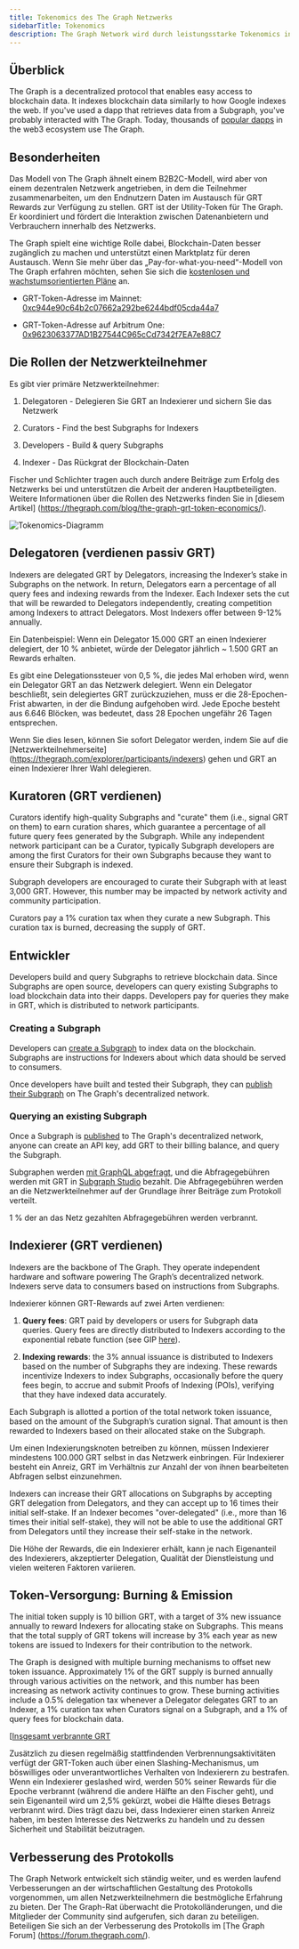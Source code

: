 ```yaml
---
title: Tokenomics des The Graph Netzwerks
sidebarTitle: Tokenomics
description: The Graph Network wird durch leistungsstarke Tokenomics incentiviert. So funktioniert GRT, der The Graph-eigene Arbeits-Utility-Token.
---
```


## Überblick

The Graph is a decentralized protocol that enables easy access to blockchain data. It indexes blockchain data similarly to how Google indexes the web. If you've used a dapp that retrieves data from a Subgraph, you've probably interacted with The Graph. Today, thousands of [popular dapps](https://thegraph.com/explorer) in the web3 ecosystem use The Graph.

## Besonderheiten

Das Modell von The Graph ähnelt einem B2B2C-Modell, wird aber von einem dezentralen Netzwerk angetrieben, in dem die Teilnehmer zusammenarbeiten, um den Endnutzern Daten im Austausch für GRT Rewards zur Verfügung zu stellen. GRT ist der Utility-Token für The Graph. Er koordiniert und fördert die Interaktion zwischen Datenanbietern und Verbrauchern innerhalb des Netzwerks.

The Graph spielt eine wichtige Rolle dabei, Blockchain-Daten besser zugänglich zu machen und unterstützt einen Marktplatz für deren Austausch. Wenn Sie mehr über das „Pay-for-what-you-need“-Modell von The Graph erfahren möchten, sehen Sie sich die [kostenlosen und wachstumsorientierten Pläne](/subgraphs/billing/) an.

- GRT-Token-Adresse im Mainnet: [0xc944e90c64b2c07662a292be6244bdf05cda44a7](https://etherscan.io/token/0xc944e90c64b2c07662a292be6244bdf05cda44a7)

- GRT-Token-Adresse auf Arbitrum One: [0x9623063377AD1B27544C965cCd7342f7EA7e88C7](https://arbiscan.io/token/0x9623063377ad1b27544c965ccd7342f7ea7e88c7)

## Die Rollen der Netzwerkteilnehmer

Es gibt vier primäre Netzwerkteilnehmer:

1. Delegatoren - Delegieren Sie GRT an Indexierer und sichern Sie das Netzwerk

2. Curators - Find the best Subgraphs for Indexers

3. Developers - Build & query Subgraphs

4. Indexer - Das Rückgrat der Blockchain-Daten

Fischer und Schlichter tragen auch durch andere Beiträge zum Erfolg des Netzwerks bei und unterstützen die Arbeit der anderen Hauptbeteiligten. Weitere Informationen über die Rollen des Netzwerks finden Sie in [diesem Artikel] (https://thegraph.com/blog/the-graph-grt-token-economics/).

![Tokenomics-Diagramm](/img/aktualisiertes-tokenomics-bild.png)

## Delegatoren (verdienen passiv GRT)

Indexers are delegated GRT by Delegators, increasing the Indexer’s stake in Subgraphs on the network. In return, Delegators earn a percentage of all query fees and indexing rewards from the Indexer. Each Indexer sets the cut that will be rewarded to Delegators independently, creating competition among Indexers to attract Delegators. Most Indexers offer between 9-12% annually.

Ein Datenbeispiel: Wenn ein Delegator 15.000 GRT an einen Indexierer delegiert, der 10 % anbietet, würde der Delegator jährlich ~ 1.500 GRT an Rewards erhalten.

Es gibt eine Delegationssteuer von 0,5 %, die jedes Mal erhoben wird, wenn ein Delegator GRT an das Netzwerk delegiert. Wenn ein Delegator beschließt, sein delegiertes GRT zurückzuziehen, muss er die 28-Epochen-Frist abwarten, in der die Bindung aufgehoben wird. Jede Epoche besteht aus 6.646 Blöcken, was bedeutet, dass 28 Epochen ungefähr 26 Tagen entsprechen.

Wenn Sie dies lesen, können Sie sofort Delegator werden, indem Sie auf die [Netzwerkteilnehmerseite] (https://thegraph.com/explorer/participants/indexers) gehen und GRT an einen Indexierer Ihrer Wahl delegieren.

## Kuratoren (GRT verdienen)

Curators identify high-quality Subgraphs and "curate" them (i.e., signal GRT on them) to earn curation shares, which guarantee a percentage of all future query fees generated by the Subgraph. While any independent network participant can be a Curator, typically Subgraph developers are among the first Curators for their own Subgraphs because they want to ensure their Subgraph is indexed.

Subgraph developers are encouraged to curate their Subgraph with at least 3,000 GRT. However, this number may be impacted by network activity and community participation.

Curators pay a 1% curation tax when they curate a new Subgraph. This curation tax is burned, decreasing the supply of GRT.

## Entwickler

Developers build and query Subgraphs to retrieve blockchain data. Since Subgraphs are open source, developers can query existing Subgraphs to load blockchain data into their dapps. Developers pay for queries they make in GRT, which is distributed to network participants.

### Creating a Subgraph

Developers can [create a Subgraph](/developing/creating-a-subgraph/) to index data on the blockchain. Subgraphs are instructions for Indexers about which data should be served to consumers.

Once developers have built and tested their Subgraph, they can [publish their Subgraph](/subgraphs/developing/publishing/publishing-a-subgraph/) on The Graph's decentralized network.

### Querying an existing Subgraph

Once a Subgraph is [published](/subgraphs/developing/publishing/publishing-a-subgraph/) to The Graph's decentralized network, anyone can create an API key, add GRT to their billing balance, and query the Subgraph.

Subgraphen werden [mit GraphQL abgefragt](/subgraphs/querying/introduction/), und die Abfragegebühren werden mit GRT in [Subgraph Studio](https://thegraph.com/studio/) bezahlt. Die Abfragegebühren werden an die Netzwerkteilnehmer auf der Grundlage ihrer Beiträge zum Protokoll verteilt.

1 % der an das Netz gezahlten Abfragegebühren werden verbrannt.

## Indexierer (GRT verdienen)

Indexers are the backbone of The Graph. They operate independent hardware and software powering The Graph’s decentralized network. Indexers serve data to consumers based on instructions from Subgraphs.

Indexierer können GRT-Rewards auf zwei Arten verdienen:

1. **Query fees**: GRT paid by developers or users for Subgraph data queries. Query fees are directly distributed to Indexers according to the exponential rebate function (see GIP [here](https://forum.thegraph.com/t/gip-0051-exponential-query-fee-rebates-for-indexers/4162)).

2. **Indexing rewards**: the 3% annual issuance is distributed to Indexers based on the number of Subgraphs they are indexing. These rewards incentivize Indexers to index Subgraphs, occasionally before the query fees begin, to accrue and submit Proofs of Indexing (POIs), verifying that they have indexed data accurately.

Each Subgraph is allotted a portion of the total network token issuance, based on the amount of the Subgraph’s curation signal. That amount is then rewarded to Indexers based on their allocated stake on the Subgraph.

Um einen Indexierungsknoten betreiben zu können, müssen Indexierer mindestens 100.000 GRT selbst in das Netzwerk einbringen. Für Indexierer besteht ein Anreiz, GRT im Verhältnis zur Anzahl der von ihnen bearbeiteten Abfragen selbst einzunehmen.

Indexers can increase their GRT allocations on Subgraphs by accepting GRT delegation from Delegators, and they can accept up to 16 times their initial self-stake. If an Indexer becomes "over-delegated" (i.e., more than 16 times their initial self-stake), they will not be able to use the additional GRT from Delegators until they increase their self-stake in the network.

Die Höhe der Rewards, die ein Indexierer erhält, kann je nach Eigenanteil des Indexierers, akzeptierter Delegation, Qualität der Dienstleistung und vielen weiteren Faktoren variieren.

## Token-Versorgung: Burning & Emission

The initial token supply is 10 billion GRT, with a target of 3% new issuance annually to reward Indexers for allocating stake on Subgraphs. This means that the total supply of GRT tokens will increase by 3% each year as new tokens are issued to Indexers for their contribution to the network.

The Graph is designed with multiple burning mechanisms to offset new token issuance. Approximately 1% of the GRT supply is burned annually through various activities on the network, and this number has been increasing as network activity continues to grow. These burning activities include a 0.5% delegation tax whenever a Delegator delegates GRT to an Indexer, a 1% curation tax when Curators signal on a Subgraph, and a 1% of query fees for blockchain data.

[[Insgesamt verbrannte GRT](/img/total-burned-grt.jpeg)

Zusätzlich zu diesen regelmäßig stattfindenden Verbrennungsaktivitäten verfügt der GRT-Token auch über einen Slashing-Mechanismus, um böswilliges oder unverantwortliches Verhalten von Indexierern zu bestrafen. Wenn ein Indexierer geslashed wird, werden 50% seiner Rewards für die Epoche verbrannt (während die andere Hälfte an den Fischer geht), und sein Eigenanteil wird um 2,5% gekürzt, wobei die Hälfte dieses Betrags verbrannt wird. Dies trägt dazu bei, dass Indexierer einen starken Anreiz haben, im besten Interesse des Netzwerks zu handeln und zu dessen Sicherheit und Stabilität beizutragen.

## Verbesserung des Protokolls

The Graph Network entwickelt sich ständig weiter, und es werden laufend Verbesserungen an der wirtschaftlichen Gestaltung des Protokolls vorgenommen, um allen Netzwerkteilnehmern die bestmögliche Erfahrung zu bieten. Der The Graph-Rat überwacht die Protokolländerungen, und die Mitglieder der Community sind aufgerufen, sich daran zu beteiligen. Beteiligen Sie sich an der Verbesserung des Protokolls im [The Graph Forum] (https://forum.thegraph.com/).
